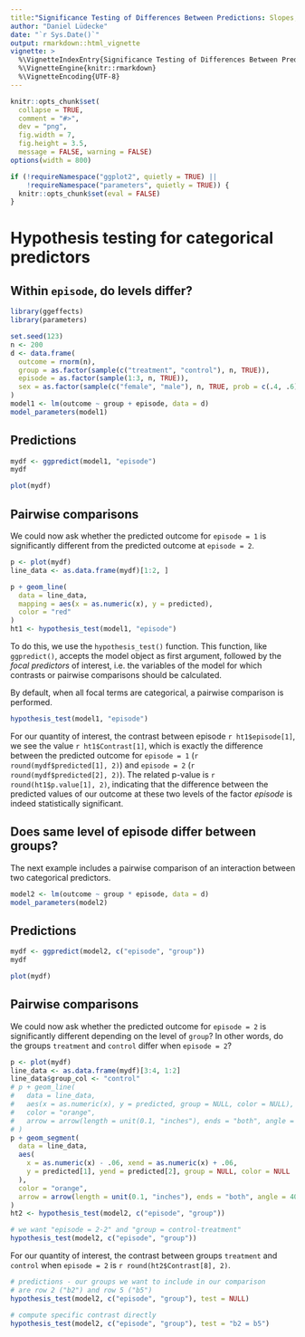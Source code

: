 ```yaml
---
title:"Significance Testing of Differences Between Predictions: Slopes, Contrasts and Pairwise Comparisons"
author: "Daniel Lüdecke"
date: "`r Sys.Date()`"
output: rmarkdown::html_vignette
vignette: >
  %\VignetteIndexEntry{Significance Testing of Differences Between Predictions: Slopes, Contrasts and Pairwise Comparisons}
  %\VignetteEngine{knitr::rmarkdown}
  %\VignetteEncoding{UTF-8}
---
```


```r
knitr::opts_chunk$set(
  collapse = TRUE,
  comment = "#>",
  dev = "png",
  fig.width = 7,
  fig.height = 3.5,
  message = FALSE, warning = FALSE)
options(width = 800)

if (!requireNamespace("ggplot2", quietly = TRUE) ||
    !requireNamespace("parameters", quietly = TRUE)) {
  knitr::opts_chunk$set(eval = FALSE)
}
```

# Hypothesis testing for categorical predictors

## Within `episode`, do levels differ?

```r
library(ggeffects)
library(parameters)

set.seed(123)
n <- 200
d <- data.frame(
  outcome = rnorm(n),
  group = as.factor(sample(c("treatment", "control"), n, TRUE)),
  episode = as.factor(sample(1:3, n, TRUE)),
  sex = as.factor(sample(c("female", "male"), n, TRUE, prob = c(.4, .6)))
)
model1 <- lm(outcome ~ group + episode, data = d)
model_parameters(model1)
```

## Predictions

```r
mydf <- ggpredict(model1, "episode")
mydf

plot(mydf)
```

## Pairwise comparisons

We could now ask whether the predicted outcome for `episode = 1` is significantly different from the predicted outcome at `episode = 2`.

```r
p <- plot(mydf)
line_data <- as.data.frame(mydf)[1:2, ]

p + geom_line(
  data = line_data,
  mapping = aes(x = as.numeric(x), y = predicted),
  color = "red"
)
ht1 <- hypothesis_test(model1, "episode")
```

To do this, we use the `hypothesis_test()` function. This function, like `ggpredict()`, accepts the model object as first argument, followed by the _focal predictors_ of interest, i.e. the variables of the model for which contrasts or pairwise comparisons should be calculated.

By default, when all focal terms are categorical, a pairwise comparison is performed.

```r
hypothesis_test(model1, "episode")
```

For our quantity of interest, the contrast between episode `r ht1$episode[1]`, we see the value `r ht1$Contrast[1]`, which is exactly the difference between the predicted outcome for `episode = 1` (`r round(mydf$predicted[1], 2)`) and `episode = 2` (`r round(mydf$predicted[2], 2)`). The related p-value is `r round(ht1$p.value[1], 2)`, indicating that the difference between the predicted values of our outcome at these two levels of the factor _episode_ is indeed statistically significant.

## Does same level of episode differ between groups?

The next example includes a pairwise comparison of an interaction between two categorical predictors.

```r
model2 <- lm(outcome ~ group * episode, data = d)
model_parameters(model2)
```

## Predictions

```r
mydf <- ggpredict(model2, c("episode", "group"))
mydf

plot(mydf)
```

## Pairwise comparisons

We could now ask whether the predicted outcome for `episode = 2` is significantly different depending on the level of `group`? In other words, do the groups `treatment` and `control` differ when `episode = 2`?

```r
p <- plot(mydf)
line_data <- as.data.frame(mydf)[3:4, 1:2]
line_data$group_col <- "control"
# p + geom_line(
#   data = line_data,
#   aes(x = as.numeric(x), y = predicted, group = NULL, color = NULL),
#   color = "orange",
#   arrow = arrow(length = unit(0.1, "inches"), ends = "both", angle = 40)
# )
p + geom_segment(
  data = line_data,
  aes(
    x = as.numeric(x) - .06, xend = as.numeric(x) + .06,
    y = predicted[1], yend = predicted[2], group = NULL, color = NULL
  ),
  color = "orange",
  arrow = arrow(length = unit(0.1, "inches"), ends = "both", angle = 40)
)
ht2 <- hypothesis_test(model2, c("episode", "group"))
```

```r
# we want "episode = 2-2" and "group = control-treatment"
hypothesis_test(model2, c("episode", "group"))
```

For our quantity of interest, the contrast between groups `treatment` and `control` when `episode = 2` is `r round(ht2$Contrast[8], 2)`.

```r
# predictions - our groups we want to include in our comparison
# are row 2 ("b2") and row 5 ("b5")
hypothesis_test(model2, c("episode", "group"), test = NULL)

# compute specific contrast directly
hypothesis_test(model2, c("episode", "group"), test = "b2 = b5")
```
